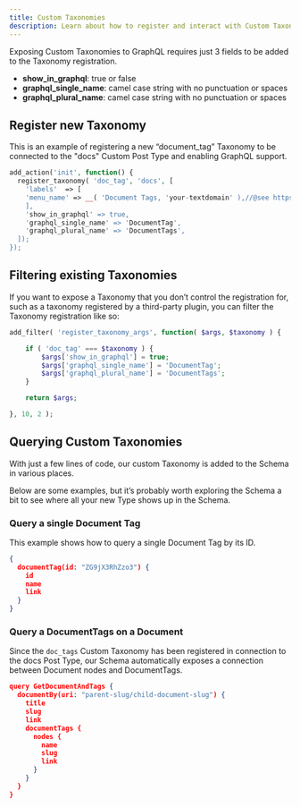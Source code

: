 ```yaml
---
title: Custom Taxonomies
description: Learn about how to register and interact with Custom Taxonomies using WPGraphQL
---
```


Exposing Custom Taxonomies to GraphQL requires just 3 fields to be added to the Taxonomy registration.

- **show_in_graphql**: true or false
- **graphql_single_name**: camel case string with no punctuation or spaces
- **graphql_plural_name**: camel case string with no punctuation or spaces


## Register new Taxonomy

This is an example of registering a new “document_tag” Taxonomy to be connected to the "docs"
Custom Post Type and enabling GraphQL support.

```php
add_action('init', function() {
  register_taxonomy( 'doc_tag', 'docs', [
    'labels'  => [
	'menu_name' => __( 'Document Tags, 'your-textdomain' ),//@see https://developer.wordpress.org/themes/functionality/internationalization/
    ],
    'show_in_graphql' => true,
    'graphql_single_name' => 'DocumentTag',
    'graphql_plural_name' => 'DocumentTags',
  ]);
});
```

## Filtering existing Taxonomies

If you want to expose a Taxonomy that you don’t control the registration for, such as a taxonomy
registered by a third-party plugin, you can filter the Taxonomy registration like so:

```php
add_filter( 'register_taxonomy_args', function( $args, $taxonomy ) {

	if ( 'doc_tag' === $taxonomy ) {
		$args['show_in_graphql'] = true;
		$args['graphql_single_name'] = 'DocumentTag';
		$args['graphql_plural_name'] = 'DocumentTags';
	}

	return $args;

}, 10, 2 );

```

## Querying Custom Taxonomies
With just a few lines of code, our custom Taxonomy is added to the Schema in various places.

Below are some examples, but it’s probably worth exploring the Schema a bit to see where all your
new Type shows up in the Schema.

### Query a single Document Tag
This example shows how to query a single Document Tag by its ID.

```json
{
  documentTag(id: "ZG9jX3RhZzo3") {
    id
    name
    link
  }
}
```

### Query a DocumentTags on a Document

Since the `doc_tags` Custom Taxonomy has been registered in connection to the docs Post Type, our
Schema automatically exposes a connection between Document nodes and DocumentTags.

```json
query GetDocumentAndTags {
  documentBy(uri: "parent-slug/child-document-slug") {
    title
    slug
    link
    documentTags {
      nodes {
        name
        slug
        link
      }
    }
  }
}
```
